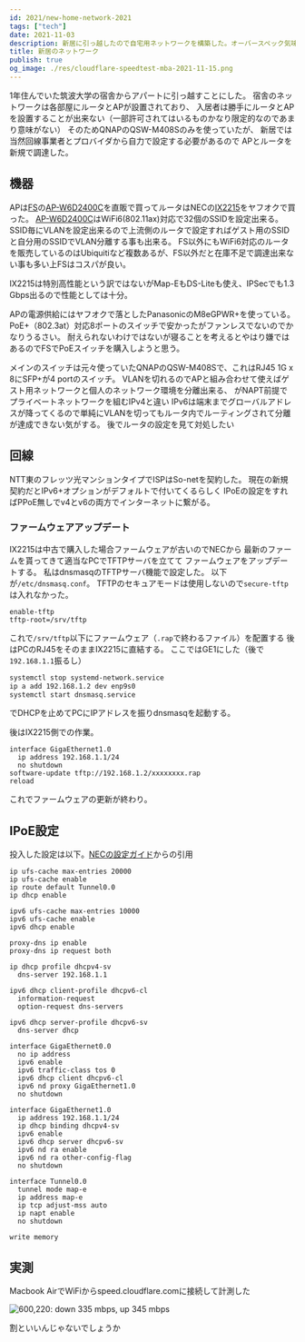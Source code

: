 ```yaml
---
id: 2021/new-home-network-2021
tags: ["tech"]
date: 2021-11-03
description: 新居に引っ越したので自宅用ネットワークを構築した。オーバースペック気味だが快適
title: 新居のネットワーク
publish: true
og_image: ./res/cloudflare-speedtest-mba-2021-11-15.png
---
```


1年住んでいた筑波大学の宿舎からアパートに引っ越すことにした。
宿舎のネットワークは各部屋にルータとAPが設置されており、
入居者は勝手にルータとAPを設置することが出来ない（一部許可されてはいるものかなり限定的なのであまり意味がない）
そのためQNAPのQSW-M408Sのみを使っていたが、
新居では当然回線事業者とプロバイダから自力で設定する必要があるので
APとルータを新規で調達した。

## 機器

APは[FS](https://fs.com)の[AP-W6D2400C](https://www.fs.com/jp/products/108705.html)を直販で買ってルータはNECの[IX2215](https://jpn.nec.com/univerge/ix/Info/ix2215.html)をヤフオクで買った。
[AP-W6D2400C](https://www.fs.com/jp/products/108705.html)はWiFi6(802.11ax)対応で32個のSSIDを設定出来る。
SSID毎にVLANを設定出来るので上流側のルータで設定すればゲスト用のSSIDと自分用のSSIDでVLAN分離する事も出来る。
FS以外にもWiFi6対応のルータを販売しているのはUbiquitiなど複数あるが、FS以外だと在庫不足で調達出来ない事も多い上FSはコスパが良い。

IX2215は特別高性能という訳ではないがMap-EもDS-Liteも使え、IPSecでも1.3 Gbps出るので性能としては十分。

APの電源供給にはヤフオクで落としたPanasonicのM8eGPWR+を使っている。
PoE+（802.3at）対応8ポートのスイッチで安かったがファンレスでないのでかなりうるさい。
耐えられないわけではないが寝ることを考えるとやはり嫌ではあるのでFSでPoEスイッチを購入しようと思う。

メインのスイッチは元々使っていたQNAPのQSW-M408Sで、これはRJ45 1G x 8にSFP+が4 portのスイッチ。
VLANを切れるのでAPと組み合わせて使えばゲスト用ネットワークと個人のネットワーク環境を分離出来る、
がNAPT前提でプライベートネットワークを組むIPv4と違い
IPv6は端末までグローバルアドレスが降ってくるので単純にVLANを切ってもルータ内でルーティングされて分離が達成できない気がする。
後でルータの設定を見て対処したい

## 回線

NTT東のフレッツ光マンションタイプでISPはSo-netを契約した。
現在の新規契約だとIPv6+オプションがデフォルトで付いてくるらしく
IPoEの設定をすればPPoE無しでv4とv6の両方でインターネットに繋がる。

### ファームウェアアップデート

IX2215は中古で購入した場合ファームウェアが古いのでNECから
最新のファームを貰ってきて適当なPCでTFTPサーバを立てて
ファームウェアをアップデートする。
私はdnsmasqのTFTPサーバ機能で設定した。
以下が`/etc/dnsmasq.conf`。
TFTPのセキュアモードは使用しないので`secure-tftp`は入れなかった。

```text
enable-tftp
tftp-root=/srv/tftp
```

これで`/srv/tftp`以下にファームウェア（`.rap`で終わるファイル）を配置する
後はPCのRJ45をそのままIX2215に直結する。
ここではGE1にした（後で`192.168.1.1`振るし）

```bash
systemctl stop systemd-network.service
ip a add 192.168.1.2 dev enp9s0
systemctl start dnsmasq.service
```

でDHCPを止めてPCにIPアドレスを振りdnsmasqを起動する。

後はIX2215側での作業。

```text
interface GigaEthernet1.0
  ip address 192.168.1.1/24
  no shutdown
software-update tftp://192.168.1.2/xxxxxxxx.rap
reload
```

これでファームウェアの更新が終わり。

## IPoE設定

投入した設定は以下。[NECの設定ガイド](https://jpn.nec.com/univerge/ix/Support/ipv6/v6plus-mape/index.html)からの引用

```text
ip ufs-cache max-entries 20000
ip ufs-cache enable
ip route default Tunnel0.0
ip dhcp enable

ipv6 ufs-cache max-entries 10000
ipv6 ufs-cache enable
ipv6 dhcp enable

proxy-dns ip enable
proxy-dns ip request both

ip dhcp profile dhcpv4-sv
  dns-server 192.168.1.1

ipv6 dhcp client-profile dhcpv6-cl
  information-request
  option-request dns-servers

ipv6 dhcp server-profile dhcpv6-sv
  dns-server dhcp

interface GigaEthernet0.0
  no ip address
  ipv6 enable
  ipv6 traffic-class tos 0
  ipv6 dhcp client dhcpv6-cl
  ipv6 nd proxy GigaEthernet1.0
  no shutdown

interface GigaEthernet1.0
  ip address 192.168.1.1/24
  ip dhcp binding dhcpv4-sv
  ipv6 enable
  ipv6 dhcp server dhcpv6-sv
  ipv6 nd ra enable
  ipv6 nd ra other-config-flag
  no shutdown

interface Tunnel0.0
  tunnel mode map-e
  ip address map-e
  ip tcp adjust-mss auto
  ip napt enable
  no shutdown

write memory
```

## 実測

Macbook AirでWiFiからspeed.cloudflare.comに接続して計測した

![600,220: down 335 mbps, up 345 mbps](./res/cloudflare-speedtest-mba-2021-11-15.png)

割といいんじゃないでしょうか
